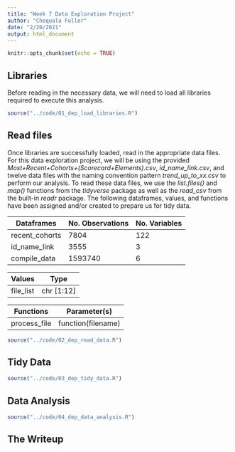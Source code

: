 ```yaml
---
title: "Week 7 Data Exploration Project"
author: "Chequala Fuller"
date: "2/20/2021"
output: html_document
---
```


```r
knitr::opts_chunk$set(echo = TRUE)
```

## Libraries

Before reading in the necessary data, we will need to load all libraries required to execute this analysis. 

```r
source("../code/01_dep_load_libraries.R")
```

## Read files

Once libraries are successfully loaded, read in the appropriate data files. For this data exploration project, we will be using the provided _Most+Recent+Cohorts+(Scorecard+Elements).csv_, _id_name_link.csv_, and twelve data files with the naming convention pattern _trend_up_to_xx.csv_ to perform our analysis.  To read these data files, we use the _list.files()_ and _map()_ functions from the _tidyverse_ package as well as the _read_csv_ from the built-in _readr_ package. The following dataframes, values, and functions have been assigned and/or created to prepare us for tidy data.


Dataframes         | No. Observations | No. Variables
------------------ | ---------------- | -------------
recent_cohorts     | 7804             | 122
id_name_link       | 3555             | 3
compile_data       | 1593740          | 6

Values             | Type
------------------ | ----------------
file_list          | chr [1:12]

Functions          | Parameter(s)
------------------ | ----------------
process_file       | function(filename)


```r
source("../code/02_dep_read_data.R")
```


## Tidy Data


```r
source("../code/03_dep_tidy_data.R")
```



## Data Analysis


```r
source("../code/04_dep_data_analysis.R")
```


## The Writeup




